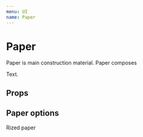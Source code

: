 ```yaml
---
menu: UI
name: Paper
---
```



# Paper

Paper is main construction material.
Paper composes

<Link to="/rkta/packages-ui-src-text-text">Text</Link>.

## Props

<Props of={RawPaper} />

## Paper options

<Playground>
  <Paper css={{ padding: 8 }} rize={1}>
    Rized paper
  </Paper>
  <Divider />
  <Paper bgColor="primary" size={60} round hardBottom />
  <Paper bgColor="secondary" size={60} round hardTop />
</Playground>
